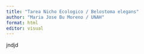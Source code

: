 ---
title: "Tarea Nicho Ecologico / Belostoma elegans"
author: "Maria Jose Bu Moreno / UNAH"
format: html
editor: visual
---

jndjd

```{r}

```
